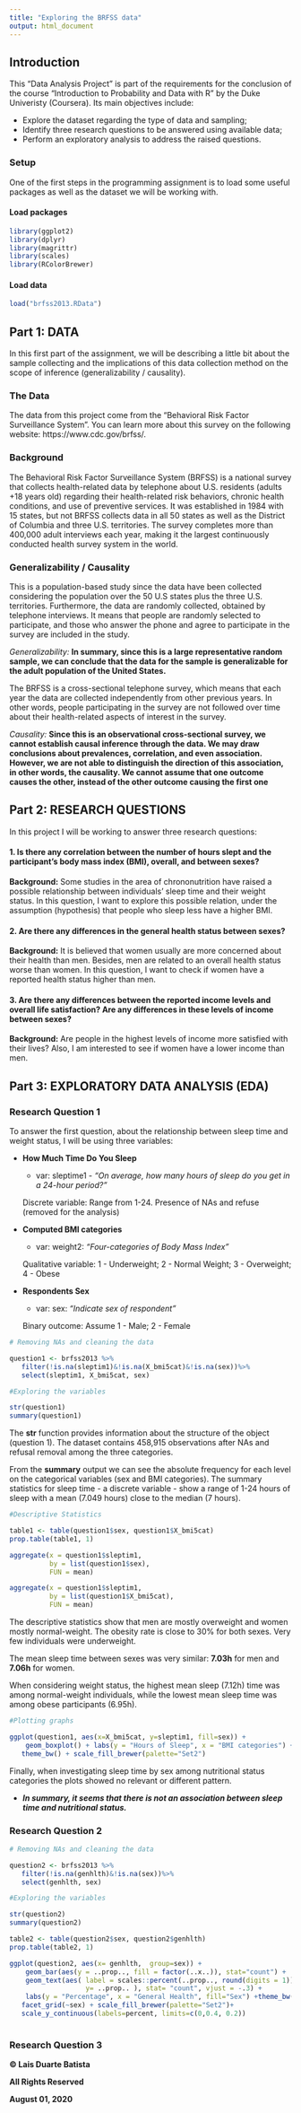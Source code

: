```yaml
---
title: "Exploring the BRFSS data"
output: html_document
---
```


## Introduction 

This "Data Analysis Project" is part of the requirements for the conclusion of the course "Introduction to Probability and Data with R" by the Duke Univeristy (Coursera). Its main objectives include: 

- Explore the dataset regarding the type of data and sampling;
- Identify three research questions to be answered using available data;
- Perform an exploratory analysis to address the raised questions. 

### Setup

One of the first steps in the programming assignment is to load some useful packages as well as the dataset we will be working with. 

#### Load packages

```r
library(ggplot2)
library(dplyr)
library(magrittr)
library(scales)
library(RColorBrewer)
```

#### Load data

```r
load("brfss2013.RData")
```


## Part 1: DATA

In this first part of the assignment, we will be describing a little bit about the sample collecting and the implications of this data collection method on the scope of inference (generalizability / causality).

### The Data

The data from this project come from the "Behavioral Risk Factor Surveillance System". You can learn more about this survey on the following website: https://www.cdc.gov/brfss/.

### Background 

The Behavioral Risk Factor Surveillance System (BRFSS) is a national survey that collects health-related data by telephone about U.S. residents (adults +18 years old) regarding their health-related risk behaviors, chronic health conditions, and use of preventive services. It was established in 1984 with 15 states, but not BRFSS collects data in all 50 states as well as the District of Columbia and three U.S. territories. The survey completes more than 400,000 adult interviews each year, making it the largest continuously conducted health survey system in the world.

### Generalizability / Causality  

This is a population-based study since the data have been collected considering the population over the 50 U.S states plus the three U.S. territories. Furthermore, the data are randomly collected, obtained by telephone interviews. It means that people are randomly selected to participate, and those who answer the phone and agree to participate in the survey are included in the study. 

*Generalizability:* **In summary, since this is a large representative random sample, we can conclude that the data for the sample is generalizable for the adult population of the United States.**

The BRFSS is a cross-sectional telephone survey, which means that each year the data are collected independently from other previous years. In other words, people participating in the survey are not followed over time about their health-related aspects of interest in the survey. 

*Causality:* **Since this is an observational cross-sectional survey, we cannot establish causal inference through the data. We may draw conclusions about prevalences, correlation, and even association. However, we are not able to distinguish the direction of this association, in other words, the causality. We cannot assume that one outcome causes the other, instead of the other outcome causing the first one**

## Part 2: RESEARCH QUESTIONS

In this project I will be working to answer three research questions: 

#### 1. **Is there any correlation between the number of hours slept and the participant's body mass index (BMI), overall, and between sexes? ** 

**Background:** Some studies in the area of chrononutrition have raised a possible relationship between individuals' sleep time and their weight status. In this question, I want to explore this possible relation, under the assumption (hypothesis) that people who sleep less have a higher BMI.


#### 2. **Are there any differences in the general health status between sexes?** 

**Background:** It is believed that women usually are more concerned about their health than men. Besides, men are related to an overall health status worse than women. In this question, I want to check if women have a reported health status higher than men.  


#### 3. **Are there any differences between the reported income levels and overall life satisfaction? Are any differences in these levels of income between sexes?** 

**Background:** Are people in the highest levels of income more satisfied with their lives? Also, I am interested to see if women have a lower income than men.   


## Part 3: EXPLORATORY DATA ANALYSIS (EDA)

### **Research Question 1**

To answer the first question, about the relationship between sleep time and weight status, I will be using three variables: 

 * **How Much Time Do You Sleep** 
   - var: sleptime1 - *"On average, how many hours of sleep do you get in a 24-hour period?"*
   
   Discrete variable: Range from 1-24. Presence of NAs and refuse (removed for the analysis)

 * **Computed BMI categories **
   - var: weight2: *"Four-categories of Body Mass Index"*
   
   Qualitative variable: 1 - Underweight; 2 - Normal Weight; 3 - Overweight; 4 - Obese
 
 * **Respondents Sex**
   - var: sex: *"Indicate sex of respondent"*
   
   Binary outcome: Assume 1 - Male; 2 - Female

```r
# Removing NAs and cleaning the data

question1 <- brfss2013 %>%
   filter(!is.na(sleptim1)&!is.na(X_bmi5cat)&!is.na(sex))%>%
   select(sleptim1, X_bmi5cat, sex)

#Exploring the variables 

str(question1)
summary(question1)

```

The **str** function provides information about the structure of the object (question 1). The dataset contains 458,915 observations after NAs and refusal removal among the three categories. 

From the **summary** output we can see the absolute frequency for each level on the categorical variables (sex and BMI categories). The summary statistics for sleep time - a discrete variable - show a range of 1-24 hours of sleep with a mean (7.049 hours) close to the median (7 hours). 


```r
#Descriptive Statistics

table1 <- table(question1$sex, question1$X_bmi5cat)
prop.table(table1, 1)

aggregate(x = question1$sleptim1,
          by = list(question1$sex),
          FUN = mean) 

aggregate(x = question1$sleptim1,
          by = list(question1$X_bmi5cat),
          FUN = mean)  

```

The descriptive statistics show that men are mostly overweight and women mostly normal-weight. The obesity rate is close to 30% for both sexes. Very few individuals were underweight. 

The mean sleep time between sexes was very similar: **7.03h** for men and **7.06h** for women. 

When considering weight status, the highest mean sleep (7.12h) time was among normal-weight individuals, while the lowest mean sleep time was among obese participants (6.95h). 

```r
#Plotting graphs

ggplot(question1, aes(x=X_bmi5cat, y=sleptim1, fill=sex)) + 
    geom_boxplot() + labs(y = "Hours of Sleep", x = "BMI categories") +
   theme_bw() + scale_fill_brewer(palette="Set2")

```

Finally, when investigating sleep time by sex among nutritional status categories the plots showed no relevant or different pattern. 

* ***In summary, it seems that there is not an association between sleep time and nutritional status.***  

### **Research Question 2**

```r
# Removing NAs and cleaning the data

question2 <- brfss2013 %>%
   filter(!is.na(genhlth)&!is.na(sex))%>%
   select(genhlth, sex)

#Exploring the variables 

str(question2)
summary(question2)
```


```r
table2 <- table(question2$sex, question2$genhlth)
prop.table(table2, 1)

```

```r
ggplot(question2, aes(x= genhlth,  group=sex)) + 
    geom_bar(aes(y = ..prop.., fill = factor(..x..)), stat="count") +
    geom_text(aes( label = scales::percent(..prop.., round(digits = 1)),
                   y= ..prop.. ), stat= "count", vjust = -.3) +
    labs(y = "Percentage", x = "General Health", fill="Sex") +theme_bw()+
   facet_grid(~sex) + scale_fill_brewer(palette="Set2")+
   scale_y_continuous(labels=percent, limits=c(0,0.4, 0.2))
   
```


### **Research Question 3**


**© Lais Duarte Batista**
 
**All Rights Reserved**
 
**August 01, 2020**